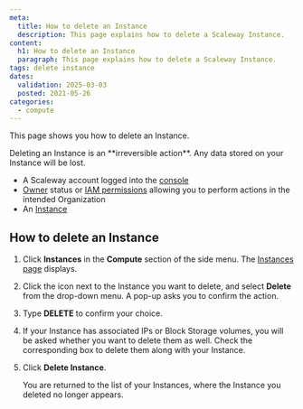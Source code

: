 ```yaml
---
meta:
  title: How to delete an Instance
  description: This page explains how to delete a Scaleway Instance.
content:
  h1: How to delete an Instance
  paragraph: This page explains how to delete a Scaleway Instance.
tags: delete instance
dates:
  validation: 2025-03-03
  posted: 2021-05-26
categories:
  - compute
---
```


This page shows you how to delete an Instance.

<Message type="important">
  Deleting an Instance is an **irreversible action**. Any data stored on your Instance will be lost.
</Message>

<Macro id="requirements" />

- A Scaleway account logged into the [console](https://console.scaleway.com)
- [Owner](/iam/concepts/#owner) status or [IAM permissions](/iam/concepts/#permission) allowing you to perform actions in the intended Organization
- An [Instance](/instances/how-to/create-an-instance/)

## How to delete an Instance

1. Click **Instances** in the **Compute** section of the side menu. The [Instances page](https://console.scaleway.com/instance/servers) displays.
2. Click the <Icon name="more" /> icon next to the Instance you want to delete, and select **Delete** from the drop-down menu.
    A pop-up asks you to confirm the action.
3. Type **DELETE** to confirm your choice.
4. If your Instance has associated IPs or Block Storage volumes, you will be asked whether you want to delete them as well. Check the corresponding box to delete them along with your Instance.
5. Click **Delete Instance**.

    You are returned to the list of your Instances, where the Instance you deleted no longer appears.
